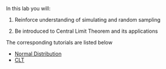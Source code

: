 In this lab you will:

1.  Reinforce understanding of simulating and random sampling

2.  Be introduced to Central Limit Theorem and its applications


The corresponding tutorials are listed below

- [Normal Distribution](/ucla/stats10/normal_distribution.qmd)
- [CLT](/ucla/stats10/CLT.qmd)


